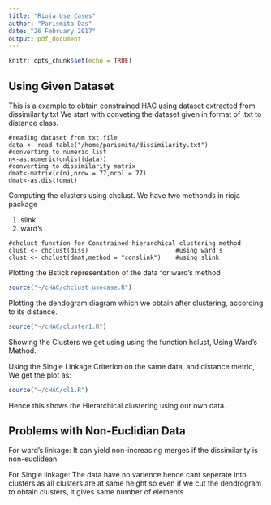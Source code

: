```yaml
---
title: "Rioja Use Cases"
author: "Parismita Das"
date: "26 February 2017"
output: pdf_document
---
```


```r
knitr::opts_chunk$set(echo = TRUE)
```


## Using Given Dataset

This is a example to obtain constrained HAC using dataset extracted from dissimilarity.txt
We start with conveting the dataset given in format of .txt to distance class.
```
#reading dataset from txt file
data <- read.table("/home/parismita/dissimilarity.txt")
#converting to numeric list
n<-as.numeric(unlist(data))
#converting to dissimilarity matrix
dmat<-matrix(c(n),nrow = 77,ncol = 77)
dmat<-as.dist(dmat)
```
Computing the clusters using chclust.
We have two methonds in rioja package

1) slink
2) ward's
```
#chclust function for Constrained hierarchical clustering method
clust <- chclust(diss)                        #using ward's
clust <- chclust(dmat,method = "conslink")    #using slink
```

Plotting the Bstick representation of the data for ward's method

```r
source("~/cHAC/chclust_usecase.R")

```

Plotting the dendogram diagram which we obtain after clustering, according to its distance.

```r
source("~/cHAC/cluster1.R")

```

Showing the Clusters we get using using the function hclust, Using Ward's Method.

Using the Single Linkage Criterion on the same data, and distance metric, We get the plot as:
```r
source("~/cHAC/cl1.R")

```

Hence this shows the Hierarchical clustering using our own data.

## Problems with Non-Euclidian Data

For ward's linkage: It can yield non-increasing merges if the dissimilarity is non-euclidean. 

For Single linkage: The data have no varience hence cant seperate into clusters as all clusters are at same height so even if we cut the dendrogram to obtain clusters, it gives same number of elements

